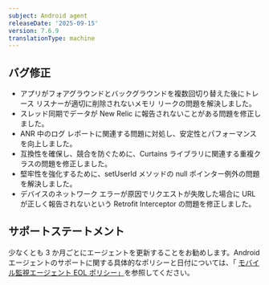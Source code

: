 ```yaml
---
subject: Android agent
releaseDate: '2025-09-15'
version: 7.6.9
translationType: machine
---
```


## バグ修正

* アプリがフォアグラウンドとバックグラウンドを複数回切り替えた後にトレース リスナーが適切に削除されないメモリ リークの問題を解決しました。
* スレッド同期でデータが New Relic に報告されないことがある問題を修正しました。
* ANR 中のログ レポートに関連する問題に対処し、安定性とパフォーマンスを向上しました。
* 互換性を確保し、競合を防ぐために、Curtains ライブラリに関連する重複クラスの問題を修正しました。
* 堅牢性を強化するために、setUserId メソッドの null ポインター例外の問題を解決しました。
* デバイスのネットワーク エラーが原因でリクエストが失敗した場合に URL が正しく報告されないという Retrofit Interceptor の問題を修正しました。

## サポートステートメント

少なくとも 3 か月ごとにエージェントを更新することをお勧めします。Androidエージェントのサポートに関する具体的なポリシーと日付については、「 [モバイル監視エージェント EOL ポリシー」](/docs/mobile-monitoring/new-relic-mobile/get-started/mobile-agents-eol-policy/#android-eol)を参照してください。
